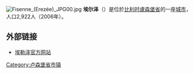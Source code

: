 {{Unreferenced|time=2018-08-13T05:09:49+00:00}}
[[File:Fisenne_(Erezée)_JPG00.jpg|thumb]]
'''埃尔泽'''（{{lang-fr|Érezée}}）是位於[[比利时|比利时]][[盧森堡省|盧森堡省]]的一座[[城市|城市]]，人口2,922人（2006年）。

== 外部链接 ==
* [http://www.erezee.be/ 埃勒泽官方网站] {{Wayback|url=http://www.erezee.be/ |date=20201129191801 }}

{{卢森堡省市区}}
{{Belgium-geo-stub}}

{{DEFAULTSORT:Érezée}}

[[Category:卢森堡省市镇|Category:卢森堡省市镇]]